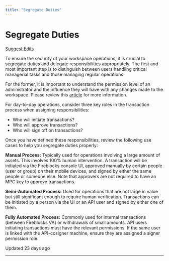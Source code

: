 ```yaml
---
title: "Segregate Duties"
---
```

  
  # Segregate Duties

[Suggest Edits](/edit/segregate-duties)

To ensure the security of your workspace operations, it is crucial to segregate duties and delegate responsibilities appropriately. The first and most important step is to distinguish between users handling critical managerial tasks and those managing regular operations.

For the former, it is important to understand the permission level of an administrator and the influence they will have with any changes made to the workspace. Please review this [article](https://support.fireblocks.io/hc/en-us/articles/360012832959-User-roles) for more information.

For day-to-day operations, consider three key roles in the transaction process when assigning responsibilities:

*   Who will initiate transactions?
*   Who will approve transactions?
*   Who will sign off on transactions?

Once you have defined these responsibilities, review the following use cases to help you segregate duties properly:

**Manual Process:** Typically used for operations involving a large amount of assets. This involves 100% human intervention. A transaction will be initiated via the Fireblocks console UI, approved manually by certain people (user or group) on their mobile devices, and signed by either the same people or someone else. Note that approvers are not required to have an MPC key to approve transactions.

**Semi-Automated Process:** Used for operations that are not large in value but still significant enough to require human verification. Transactions can be initiated by a person via the UI or an API user and signed by either one of them.

**Fully Automated Process:** Commonly used for internal transactions (between Fireblocks VA) or withdrawals of small amounts. API users initiating transactions must have the relevant permissions. If the same user is linked with the API-cosigner machine, ensure they are assigned a signer permission role.

Updated 23 days ago

* * *
